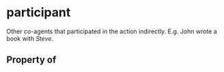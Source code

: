 # participant

Other co-agents that participated in the action indirectly. E.g. John wrote a book with <em>Steve</em>.

## Property of



